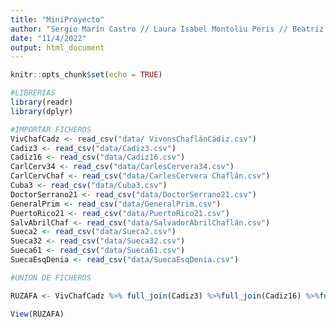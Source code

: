 ```yaml
---
title: "MiniProyecto"
author: "Sergio Marín Castro // Laura Isabel Montoliu Peris // Beatriz Perello Osborne // Gonzalo Sanchez Muñoz"
date: "11/4/2022"
output: html_document
---
```


```r
knitr::opts_chunk$set(echo = TRUE)

#LIBRERIAS
library(readr)
library(dplyr)
```

```r

#IMPORTAR FICHEROS
VivChafCadz <- read_csv("data/ VivonsChaflánCádiz.csv")
Cadiz3 <- read_csv("data/Cadiz3.csv")
Cadiz16 <- read_csv("data/Cadiz16.csv")
CarlCerv34 <- read_csv("data/CarlesCervera34.csv")
CarlCervChaf <- read_csv("data/CarlesCervera Chaflán.csv")
Cuba3 <- read_csv("data/Cuba3.csv")
DoctorSerrano21 <- read_csv("data/DoctorSerrano21.csv")
GeneralPrim <- read_csv("data/GeneralPrim.csv")
PuertoRico21 <- read_csv("data/PuertoRico21.csv")
SalvAbrilChaf <- read_csv("data/SalvadorAbrilChaflán.csv")
Sueca2 <- read_csv("data/Sueca2.csv")
Sueca32 <- read_csv("data/Sueca32.csv")
Sueca61 <- read_csv("data/Sueca61.csv")
SuecaEsqDenia <- read_csv("data/SuecaEsqDenia.csv")

```

```r
#UNION DE FICHEROS

RUZAFA <- VivChafCadz %>% full_join(Cadiz3) %>%full_join(Cadiz16) %>%full_join(CarlCervChaf) %>% full_join(CarlCerv34) %>% full_join(Cuba3) %>% full_join(DoctorSerrano21) %>% full_join(GeneralPrim)  %>% full_join(PuertoRico21) %>% full_join(SalvAbrilChaf)%>% full_join(Sueca2 )%>% full_join(Sueca32) %>% full_join(Sueca61) %>% full_join(SuecaEsqDenia)

View(RUZAFA)

```

```r


```

